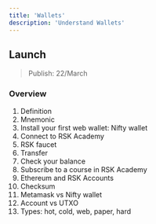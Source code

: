 ---
title: 'Wallets'
description: 'Understand Wallets'
---

## Launch

> Publish: 22/March

### Overview

1. Definition
2. Mnemonic
3. Install your first web wallet: Nifty wallet
4. Connect to RSK Academy
5. RSK faucet
6. Transfer
7. Check your balance
8. Subscribe to a course in RSK Academy
9. Ethereum and RSK Accounts
10. Checksum
11. Metamask vs Nifty wallet
12. Account vs UTXO
13. Types: hot, cold, web, paper, hard

